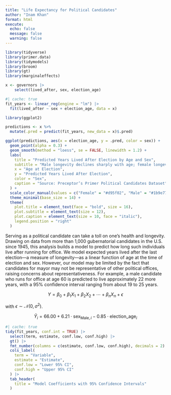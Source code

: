 ```yaml
---
title: "Life Expectancy for Political Candidates"
author: "Inam Khan"
format: html
execute: 
  echo: false
  message: false
  warning: false
---
```


```r
library(tidyverse)
library(primer.data)
library(tidymodels)
library(broom)
library(gt) 
library(marginaleffects)
```

```r
x <- governors |>
    select(lived_after, sex, election_age)
```

```r
#| cache: true
fit_years <- linear_reg(engine = "lm") |> 
  fit(lived_after ~ sex + election_age, data = x)
```

```r
library(ggplot2)

predictions <- x %>%
  mutate(.pred = predict(fit_years, new_data = x)$.pred)

ggplot(predictions, aes(x = election_age, y = .pred, color = sex)) +
  geom_point(alpha = 0.3) +
  geom_smooth(method = "loess", se = FALSE, linewidth = 1.2) +
  labs(
    title = "Predicted Years Lived After Election by Age and Sex",
    subtitle = "Male longevity declines sharply with age; female longevity remains mostly stable",
    x = "Age at Election",
    y = "Predicted Years Lived After Election",
    color = "Sex",
    caption = "Source: Preceptor’s Primer Political Candidates Dataset"
  ) +
  scale_color_manual(values = c("Female" = "#d95f02", "Male" = "#1b9e77")) +
  theme_minimal(base_size = 14) +
  theme(
    plot.title = element_text(face = "bold", size = 16),
    plot.subtitle = element_text(size = 12),
    plot.caption = element_text(size = 10, face = "italic"),
    legend.position = "right"
  )
```

Serving as a political candidate can take a toll on one’s health and longevity. Drawing on data from more than 1,000 gubernatorial candidates in the U.S. since 1945, this analysis builds a model to predict how long such individuals live after running for office. We model expected years lived after the last election—a measure of longevity—as a linear function of age at the time of election and sex. However, our model may be limited by the fact that candidates for mayor may not be representative of other political offices, raising concerns about representativeness. For example, a male candidate who runs for office at age 60 is predicted to live approximately 22 more years, with a 95% confidence interval ranging from about 19 to 25 years.

$$
Y = \beta_0 + \beta_1 X_1 + \beta_2 X_2 + \cdots + \beta_n X_n + \epsilon
$$

with $\epsilon \sim \mathcal{N}(0, \sigma^2)$.

$$
\hat{Y}_i = 66.00 + 6.21 \cdot \text{sex}_{\text{Male},i} - 0.85 \cdot \text{election\_age}_i
$$




```r
#| cache: true
tidy(fit_years, conf.int = TRUE) |>
  select(term, estimate, conf.low, conf.high) |>
  gt() |>
  fmt_number(columns = c(estimate, conf.low, conf.high), decimals = 2) |>
  cols_label(
    term = "Variable",
    estimate = "Estimate",
    conf.low = "Lower 95% CI",
    conf.high = "Upper 95% CI"
  ) |>
  tab_header(
    title = "Model Coefficients with 95% Confidence Intervals"
  )
```
